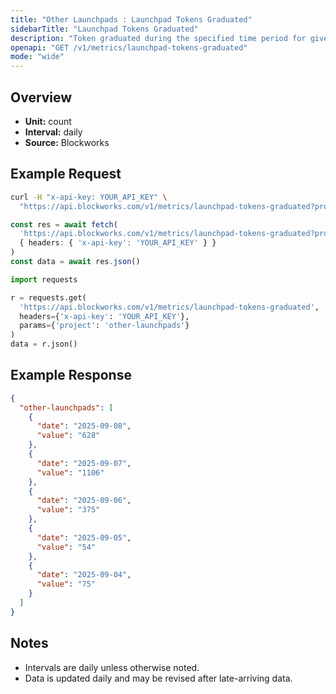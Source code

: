 ```yaml
---
title: "Other Launchpads : Launchpad Tokens Graduated"
sidebarTitle: "Launchpad Tokens Graduated"
description: "Token graduated during the specified time period for given launchpad."
openapi: "GET /v1/metrics/launchpad-tokens-graduated"
mode: "wide"
---
```


## Overview

- **Unit:** count
- **Interval:** daily
- **Source:** Blockworks

## Example Request

<CodeGroup>

```bash cURL
curl -H "x-api-key: YOUR_API_KEY" \
  "https://api.blockworks.com/v1/metrics/launchpad-tokens-graduated?project=other-launchpads"
```

```typescript TypeScript
const res = await fetch(
  'https://api.blockworks.com/v1/metrics/launchpad-tokens-graduated?project=other-launchpads',
  { headers: { 'x-api-key': 'YOUR_API_KEY' } }
)
const data = await res.json()
```

```python Python
import requests

r = requests.get(
  'https://api.blockworks.com/v1/metrics/launchpad-tokens-graduated',
  headers={'x-api-key': 'YOUR_API_KEY'},
  params={'project': 'other-launchpads'}
)
data = r.json()
```

</CodeGroup>

## Example Response

```json
{
  "other-launchpads": [
    {
      "date": "2025-09-08",
      "value": "628"
    },
    {
      "date": "2025-09-07",
      "value": "1106"
    },
    {
      "date": "2025-09-06",
      "value": "375"
    },
    {
      "date": "2025-09-05",
      "value": "54"
    },
    {
      "date": "2025-09-04",
      "value": "75"
    }
  ]
}
```

## Notes
- Intervals are daily unless otherwise noted.
- Data is updated daily and may be revised after late-arriving data.
